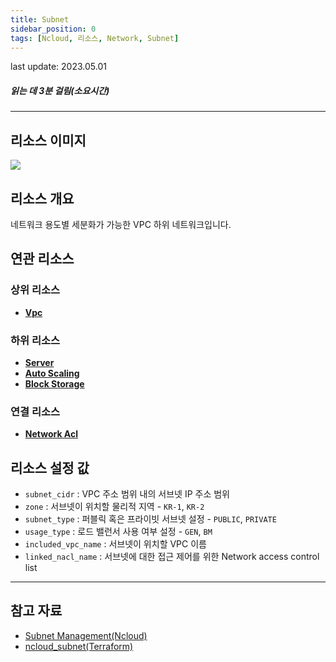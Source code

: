 ```yaml
---
title: Subnet
sidebar_position: 0
tags: [Ncloud, 리소스, Network, Subnet]
---
```



<span className="theme-doc-version-badge badge badge--secondary">
    last update: 2023.05.01
</span>

##### 읽는 데 3분 걸림(소요시간)

---

## 리소스 이미지

<img src={icon} />

## 리소스 개요

네트워크 용도별 세분화가 가능한 VPC 하위 네트워크입니다.

## 연관 리소스

### 상위 리소스

-   [**Vpc**](https://docs.cstudio.app/docs/resource/ncloud/Network/Vpc)

### 하위 리소스

-   [**Server**](https://docs.cstudio.app/docs/resource/ncloud/Compute/Server)
-   [**Auto Scaling**](https://docs.cstudio.app/docs/resource/ncloud/Compute/AutoScaling)
-   [**Block Storage**](https://docs.cstudio.app/docs/resource/ncloud/Compute/BlockStorage)

### 연결 리소스

-   [**Network Acl**](https://docs.cstudio.app/docs/resource/ncloud/Network/NetworkAcl)

## 리소스 설정 값

-   `subnet_cidr` : VPC 주소 범위 내의 서브넷 IP 주소 범위
-   `zone` : 서브넷이 위치할 물리적 지역 - `KR-1`, `KR-2`
-   `subnet_type` : 퍼블릭 혹은 프라이빗 서브넷 설정 - `PUBLIC`, `PRIVATE`
-   `usage_type` : 로드 밸런서 사용 여부 설정 - `GEN`, `BM`
-   `included_vpc_name` : 서브넷이 위치할 VPC 이름
-   `linked_nacl_name` : 서브넷에 대한 접근 제어를 위한 Network access control list

---

## 참고 자료

-   [Subnet Management(Ncloud)](https://guide.ncloud-docs.com/docs/vpc-subnetmanage-vpc)
-   [ncloud_subnet(Terraform)](https://registry.terraform.io/providers/NaverCloudPlatform/ncloud/latest/docs/resources/subnet)
